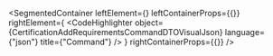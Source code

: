 
<SegmentedContainer
  leftElement={<CertificationAddRequirementsCommandDTODesc />}
  leftContainerProps={{}}
  rightElement={
    <CodeHighlighter
      object={CertificationAddRequirementsCommandDTOVisualJson}
      language={"json"}
      title={"Command"}
    />
  }
  rightContainerProps={{}}
/>
